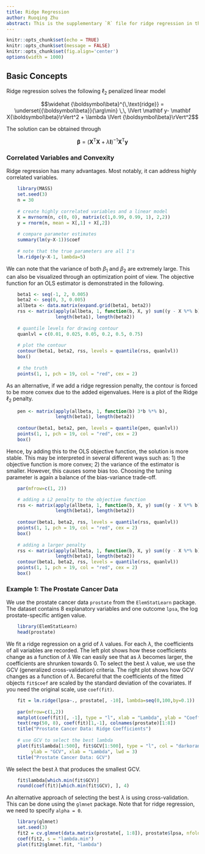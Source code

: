 ```yaml
---
title: Ridge Regression
author: Ruoqing Zhu
abstract: This is the supplementary `R` file for ridge regression in the lecture note "Penalized".
---
```


```r
knitr::opts_chunk$set(echo = TRUE)
knitr::opts_chunk$set(message = FALSE)
knitr::opts_chunk$set(fig.align='center')
options(width = 1000)
```

\newcommand{\bbeta}[0]{{\boldsymbol\beta}}
\newcommand{\bX}[0]{\mathbf X}
\newcommand{\bI}[0]{\mathbf I}
\newcommand{\by}[0]{\mathbf y}
\newcommand{\T}[0]{\text{T}}

## Basic Concepts

Ridge regression solves the following $\ell_2$ penalized linear model 

$$\widehat \bbeta^{\,\text{ridge}} = \underset{\bbeta}{\arg\min} \,\, \lVert \by - \bX \bbeta \rVert^2 + \lambda \lVert \bbeta \rVert^2$$

The solution can be obtained through 

$$\bbeta = \big(\bX^\T \bX + \lambda \bI\big)^{-1} \bX^\T \by $$

### Correlated Variables and Convexity

Ridge regression has many advantages. Most notably, it can address highly correlated variables. 

```r
    library(MASS)
    set.seed(3)
    n = 30
    
    # create highly correlated variables and a linear model
    X = mvrnorm(n, c(0, 0), matrix(c(1,0.99, 0.99, 1), 2,2))
    y = rnorm(n, mean = X[,1] + X[,2])
    
    # compare parameter estimates
    summary(lm(y~X-1))$coef
    
    # note that the true parameters are all 1's
    lm.ridge(y~X-1, lambda=5)
```

We can note that the variance of both $\beta_1$ and $\beta_2$ are extremely large. This can also be visualized through an optimization point of view. The objective function for an OLS estimator is demonstrated in the following.

```r
    beta1 <- seq(-1, 2, 0.005)
    beta2 <- seq(0, 3, 0.005)
    allbeta <- data.matrix(expand.grid(beta1, beta2))
    rss <- matrix(apply(allbeta, 1, function(b, X, y) sum((y - X %*% b)^2), X, y), 
                  length(beta1), length(beta2))
    
    # quantile levels for drawing contour
    quanlvl = c(0.01, 0.025, 0.05, 0.2, 0.5, 0.75)
    
    # plot the contour
    contour(beta1, beta2, rss, levels = quantile(rss, quanlvl))
    box()
    
    # the truth
    points(1, 1, pch = 19, col = "red", cex = 2)
```

As an alternative, if we add a ridge regression penalty, the contour is forced to be more convex due to the added eigenvalues. Here is a plot of the Ridge $\ell_2$ penalty.

```r
    pen <- matrix(apply(allbeta, 1, function(b) 3*b %*% b),
                  length(beta1), length(beta2))
    
    contour(beta1, beta2, pen, levels = quantile(pen, quanlvl))
    points(1, 1, pch = 19, col = "red", cex = 2)
    box()
```

Hence, by adding this to the OLS objective function, the solution is more stable. This may be interpreted in several different ways such as: 1) the objective function is more convex; 2) the variance of the estimator is smaller. However, this causes some bias too. Choosing the tuning parameter is again a balance of the bias-variance trade-off. 

```r
    par(mfrow=c(1, 2))    

    # adding a L2 penalty to the objective function
    rss <- matrix(apply(allbeta, 1, function(b, X, y) sum((y - X %*% b)^2) + 3*b %*% b, X, y),
                  length(beta1), length(beta2))
    
    contour(beta1, beta2, rss, levels = quantile(rss, quanlvl))
    points(1, 1, pch = 19, col = "red", cex = 2)
    box()
    
    # adding a larger penalty
    rss <- matrix(apply(allbeta, 1, function(b, X, y) sum((y - X %*% b)^2) + 20*b %*% b, X, y),
                  length(beta1), length(beta2))
    contour(beta1, beta2, rss, levels = quantile(rss, quanlvl))
    points(1, 1, pch = 19, col = "red", cex = 2)
    box()
```

### Example 1: The Prostate Cancer Data

We use the prostate cancer data `prostate` from the `ElemStatLearn` package. The dataset contains 8 explanatory variables and one outcome `lpsa`, the log prostate-specific antigen value. 

```r
    library(ElemStatLearn)
    head(prostate)
```

We fit a ridge regression on a grid of $\lambda$ values. For each $\lambda$, the coefficients of all variables are recorded. The left plot shows how these coefficients change as a function of $\lambda$ We can easily see that as $\lambda$ becomes larger, the coefficients are shrunken towards 0. To select the best $\lambda$ value, we use the GCV (generalized cross-validation) criteria. The right plot shows how GCV changes as a function of $\lambda$. Becareful that the coefficients of the fitted objects `fit$coef` are scaled by the standard deviation of the covariates. If you need the original scale, use `coef(fit)`.

```r
    fit = lm.ridge(lpsa~., prostate[, -10], lambda=seq(0,100,by=0.1))
    
    par(mfrow=c(1,2))
    matplot(coef(fit)[, -1], type = "l", xlab = "Lambda", ylab = "Coefficients")
    text(rep(50, 8), coef(fit)[1,-1], colnames(prostate)[1:8])
    title("Prostate Cancer Data: Ridge Coefficients")
    
    # use GCV to select the best lambda
    plot(fit$lambda[1:500], fit$GCV[1:500], type = "l", col = "darkorange", 
         ylab = "GCV", xlab = "Lambda", lwd = 3)
    title("Prostate Cancer Data: GCV")
```

We select the best $\lambda$ that produces the smallest GCV. 

```r
    fit$lambda[which.min(fit$GCV)]
    round(coef(fit)[which.min(fit$GCV), ], 4)
```

An alternative approach of selecting the best $\lambda$ is using cross-validation. This can be done using the `glmnet` package. Note that for ridge regression, we need to specify `alpha = 0`.

```r
    library(glmnet)
    set.seed(3)
    fit2 = cv.glmnet(data.matrix(prostate[, 1:8]), prostate$lpsa, nfolds = 10, alpha = 0)
    coef(fit2, s = "lambda.min")
    plot(fit2$glmnet.fit, "lambda")
```
